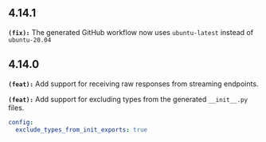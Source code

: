 ## 4.14.1
**`(fix):`** The generated GitHub workflow now uses `ubuntu-latest` instead of `ubuntu-20.04`


## 4.14.0
**`(feat):`** Add support for receiving raw responses from streaming endpoints.


**`(feat):`** Add support for excluding types from the generated `__init__.py` files.

```yaml
config:
  exclude_types_from_init_exports: true
```


